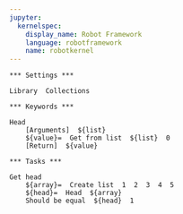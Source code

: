 ---
jupyter:
  kernelspec:
    display_name: Robot Framework
    language: robotframework
    name: robotkernel
---

```{robotframework}
*** Settings ***

Library  Collections
```

```{robotframework}
*** Keywords ***

Head
    [Arguments]  ${list}
    ${value}=  Get from list  ${list}  0
    [Return]  ${value}
```

```{robotframework}
*** Tasks ***

Get head
    ${array}=  Create list  1  2  3  4  5
    ${head}=  Head  ${array}
    Should be equal  ${head}  1
```
